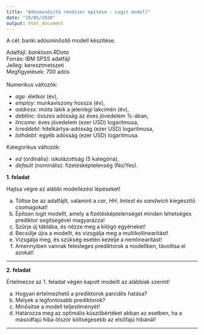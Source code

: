 ```yaml
---
title: "Adósminősítő rendszer építése - Logit modell"
date: "10/05/2020"
output: html_document
---
```


A cél: banki adósminősítő modell készítése.

Adatfájl: *bankloan.RData* \
Forrás: IBM SPSS adatfájl \
Jelleg: keresztmetszeti \
Megfigyelések: 700 adós \
\
Numerikus változók:

 * *age*: életkor (év), 
 * *employ*: munkaviszony hossza (év), 
 * *address*: mióta lakik a jelenlegi lakcímén (év), 
 * *debtinc*: összes adósság az éves jövedelem %-ában, 
 * *lincome*: éves jövedelem (ezer USD) logaritmusa,
 * *lcreddebt*: hitelkártya-adósság (ezer USD) logaritmusa,
 * *lothdebt*: egyéb adósság (ezer USD) logaritmusa.

Kategorikus változók:

 * *ed* (ordinális): iskolázottság (5 kategória),
 * *default* (nominális): fizetésképtelenség (No/Yes).

**1. feladat**

Hajtsa végre az alábbi modellezési lépéseket!

 a. Töltse be az adatfájlt, valamint a *car*, *HH*, *lmtest* és *sandwich* kiegészítő csomagokat!
 b. Építsen logit modellt, amely a fizetésképtelenséget minden lehetséges prediktor segítségével magyarázza!
 c. Szűrje új táblába, és nézze meg a kilógó egyéneket!
 d. Becsülje újra a modellt, és vizsgálja meg a multikollinearitást!
 e. Vizsgálja meg, és szükség esetén kezelje a nemlinearitást!
 f. Amennyiben vannak felesleges prediktorok a modellben, távolítsa el azokat!
 
----------------------


**2. feladat**

Értelmezze az 1. feladat végén kapott modellt az alábbiak szerint!

 a. Hogyan értelmezhető a prediktorok parciális hatása?
 b. Melyek a legfontosabb prediktorok?
 c. Minősítse a modell teljesítményét!
 d. Határozza meg az optimális küszöbértéket abban az esetben, ha a másodfajú hiba ötször költségesebb az elsőfajú hibánál!

------------------------------------










